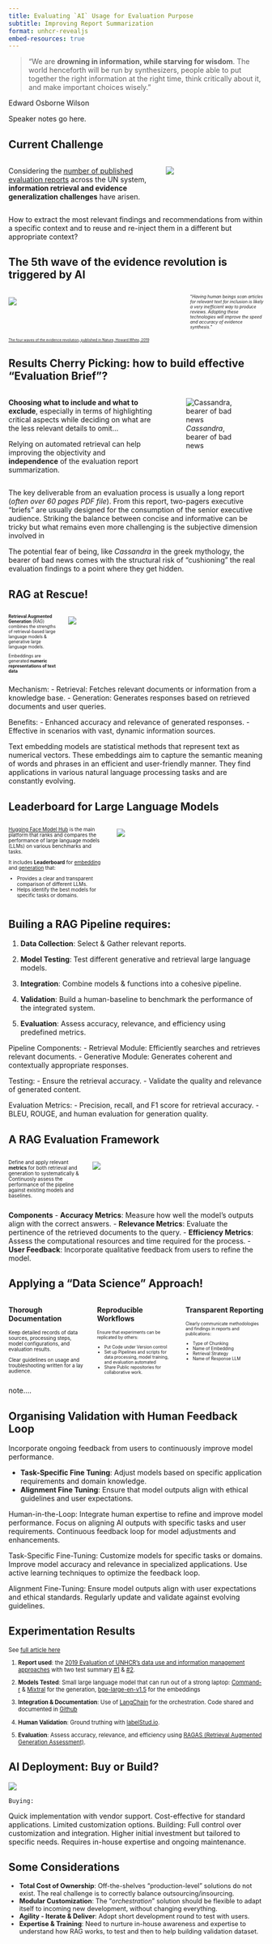 ```yaml
---
title: Evaluating `AI` Usage for Evaluation Purpose
subtitle: Improving Report Summarization
format: unhcr-revealjs
embed-resources: true
---
```


> "We are **drowning in information, while starving for wisdom**. The world henceforth will be run by synthesizers, people able to put together the right information at the right time, think critically about it, and make important choices wisely."

Edward Osborne Wilson

::: notes
Speaker notes go here.
:::

## Current Challenge

::: columns
::: {.column width="60%"}
Considering the [number of published evaluation reports](https://www.uneval.org/evaluation/reports){target="_blank"} across the UN system, **information retrieval and evidence generalization challenges** have arisen.
:::

::: {.column width="40%"}
![](img/book-address-book-learning-education-baef58-1024.jpg){fit-align="center"}
:::
:::

How to extract the most relevant findings and recommendations from within a specific context and to reuse and re-inject them in a different but appropriate context?

## The 5th wave of the **evidence revolution** is triggered by AI

::: columns
::: {.column width="70%"}
![](img/GIZQ0_MWYAAZiUJ.png){fit-align="center"}
:::

::: {.column width="30%"}
::: {style="font-size: 60%;"}
"*Having human beings scan articles for relevant text for inclusion is likely a very inefficient way to produce reviews. Adopting these technologies will improve the speed and accuracy of evidence synthesis.*"
:::
:::
:::

::: {style="font-size: 50%;"}
[The four waves of the evidence revolution, published in Nature, Howard White, 2019](https://www.nature.com/articles/s41599-019-0253-6#Sec7){target="_blank"}
:::

## Results Cherry Picking: how to build effective "Evaluation Brief"?

::: columns
::: {.column width="60%"}
**Choosing what to include and what to exclude**, especially in terms of highlighting critical aspects while deciding on what are the less relevant details to omit...

Relying on automated retrieval can help improving the objectivity and **independence** of the evaluation report summarization.
:::

::: {.column width="40%"}
![*Cassandra*, bearer of bad news](img/de-munt-cassandra-afgebeeld-in-een-script-van-shakespeares-troilus-and-cressida--mzk5njg5mzgzmw.jpg){fit-align="center"}
:::
:::

::: notes
The key deliverable from an evaluation process is usually a long report (*often over 60 pages PDF file*). From this report, two-pagers executive "briefs" are usually designed for the consumption of the senior executive audience. Striking the balance between concise and informative can be tricky but what remains even more challenging is the subjective dimension involved in

The potential fear of being, like *Cassandra* in the greek mythology, the bearer of bad news comes with the structural risk of "cushioning" the real evaluation findings to a point where they get hidden.
:::

## RAG at Rescue!

::: columns
::: {.column width="20%"}
::: {style="font-size: 60%;"}
**Retrieval Augmented Generation** (RAG) combines the strengths of retrieval-based large language models & generative large language models.

Embeddings are generated **numeric representations of text data**
:::
:::

::: {.column width="80%"}
![](img/RAG_workflow.png){fit-align="center"}
:::
:::

::: notes
Mechanism: - Retrieval: Fetches relevant documents or information from a knowledge base. - Generation: Generates responses based on retrieved documents and user queries.

Benefits: - Enhanced accuracy and relevance of generated responses. - Effective in scenarios with vast, dynamic information sources.

Text embedding models are statistical methods that represent text as numerical vectors. These embeddings aim to capture the semantic meaning of words and phrases in an efficient and user-friendly manner. They find applications in various natural language processing tasks and are constantly evolving.

:::

## Leaderboard for Large Language Models

::: columns
::: {.column width="40%"}
::: {style="font-size: 70%;"}
[Hugging Face Model Hub](https://huggingface.co/docs/hub/models){target="_blank"} is the main platform that ranks and compares the performance of large language models (LLMs) on various benchmarks and tasks.

It includes **Leaderboard** for [embedding](https://huggingface.co/spaces/mteb/leaderboard){target="_blank"} and [generation](https://huggingface.co/spaces/HuggingFaceH4/open_llm_leaderboard){target="_blank"} that:

-   Provides a clear and transparent comparison of different LLMs.
-   Helps identify the best models for specific tasks or domains.
:::
:::

::: {.column width="60%"}
![](img/Leaderboard.png){fit-align="center"}
:::
:::

## Builing a RAG Pipeline requires:

1.  **Data Collection**: Select & Gather relevant reports.

2.  **Model Testing**: Test different generative and retrieval large language models.

3.  **Integration**: Combine models & functions into a cohesive pipeline.

4.  **Validation**: Build a human-baseline to benchmark the performance of the integrated system.

5.  **Evaluation**: Assess accuracy, relevance, and efficiency using predefined metrics.

::: notes
Pipeline Components: - Retrieval Module: Efficiently searches and retrieves relevant documents. - Generative Module: Generates coherent and contextually appropriate responses.

Testing: - Ensure the retrieval accuracy. - Validate the quality and relevance of generated content.

Evaluation Metrics: - Precision, recall, and F1 score for retrieval accuracy. - BLEU, ROUGE, and human evaluation for generation quality.
:::

## A RAG Evaluation Framework

::: columns
::: {.column width="30%"}
::: {style="font-size: 70%;"}
Define and apply relevant **metrics** for both retrieval and generation to systematically & Continuosly assess the performance of the pipeline against existing models and baselines.
:::
:::

::: {.column width="70%"}
![](img/ragas_question.jpeg){fit-align="center"}
:::
:::

::: notes
**Components** - **Accuracy Metrics**: Measure how well the model's outputs align with the correct answers. - **Relevance Metrics**: Evaluate the pertinence of the retrieved documents to the query. - **Efficiency Metrics**: Assess the computational resources and time required for the process. - **User Feedback**: Incorporate qualitative feedback from users to refine the model.
:::

## Applying a "Data Science" Approach!

::: columns
::: {.column width="33%"}
**Thorough Documentation**

::: {style="font-size: 70%"}
Keep detailed records of data sources, processing steps, model configurations, and evaluation results.

Clear guidelines on usage and troubleshooting written for a lay audience.
:::
:::

::: {.column width="33%"}
**Reproducible Workflows**

::: {style="font-size: 60%;"}
Ensure that experiments can be replicated by others:

-   Put Code under Version control
-   Set up Pipelines and scripts for data processing, model training, and evaluation automated
-   Share Public repositories for collaborative work.
:::
:::

::: {.column width="33%"}
**Transparent Reporting**

::: {style="font-size: 60%;"}
Clearly communicate methodologies and findings in reports and publications:

-   Type of Chunking
-   Name of Embedding
-   Retrieval Strategy
-   Name of Response LLM
:::
:::
:::

::: notes
note....
:::

## Organising Validation with Human Feedback Loop

Incorporate ongoing feedback from users to continuously improve model performance.

-   **Task-Specific Fine Tuning**: Adjust models based on specific application requirements and domain knowledge.
-   **Alignment Fine Tuning**: Ensure that model outputs align with ethical guidelines and user expectations.

::: notes
Human-in-the-Loop: Integrate human expertise to refine and improve model performance. Focus on aligning AI outputs with specific tasks and user requirements. Continuous feedback loop for model adjustments and enhancements.

Task-Specific Fine-Tuning: Customize models for specific tasks or domains. Improve model accuracy and relevance in specialized applications. Use active learning techniques to optimize the feedback loop.

Alignment Fine-Tuning: Ensure model outputs align with user expectations and ethical standards. Regularly update and validate against evolving guidelines.
:::

## Experimentation Results

::: {style="font-size: 80%;"}
See [full article here](https://edouard-legoupil.github.io/rag_extraction/){target="_blank"}

1.  **Report used**: the [2019 Evaluation of UNHCR’s data use and information management approaches](https://www.unhcr.org/sites/default/files/legacy-pdf/5dd4f7d24.pdf){target="_blank"} with two test summary [#1](https://github.com/Edouard-Legoupil/rag_extraction/raw/main/generated/Evaluation_Brief_response_text_bert.docx){target="_blank"} & [#2](https://github.com/Edouard-Legoupil/rag_extraction/raw/main/generated/Evaluation_Brief_response_mmr_recursivecharactertext_bge.docx){target="_blank"}.

2.  **Models Tested**: Small large language model that can run out of a strong laptop: [Command-r](https://cohere.com/blog/command-r){target="_blank"} & [Mixtral](https://mistral.ai/news/mixtral-of-experts/){target="_blank"} for the generation, [bge-large-en-v1.5](https://huggingface.co/BAAI/bge-large-en-v1.5){target="_blank"} for the embeddings

3.  **Integration & Documentation**: Use of [LangChain](https://python.langchain.com/v0.1/docs/use_cases/question_answering/){target="_blank"} for the orchestration. Code shared and documented in [Github](https://github.com/Edouard-Legoupil/rag_extraction/){target="_blank"}

4.  **Human Validation**: Ground truthing with [labelStud.io](https://labelstud.io/){target="_blank"}.

5.  **Evaluation**: Assess accuracy, relevance, and efficiency using [RAGAS (Retrieval Augmented Generation Assessment)](https://docs.ragas.io/en/stable/){target="_blank"}.
:::

## AI Deployment: Buy or Build?

![](img/GL0vYd_WcAAqUDZ.png){fit-align="center"}

::: notes
```         
Buying:
```

Quick implementation with vendor support. Cost-effective for standard applications. Limited customization options. Building: Full control over customization and integration. Higher initial investment but tailored to specific needs. Requires in-house expertise and ongoing maintenance.
:::

## Some Considerations

::: {style="font-size: 90%;"}
-   **Total Cost of Ownership**: Off-the-shelves "production-level" solutions do not exist. The real challenge is to correctly balance outsourcing/insourcing.
-   **Modular Customization**: The "*orchestration*" solution should be flexible to adapt itself to incoming new development, without changing everything.
-   **Agility - Iterate & Deliver**: Adopt short development round to test with users.
-   **Expertise & Training**: Need to nurture in-house awareness and expertise to understand how RAG works, to test and then to help building validation dataset.
:::